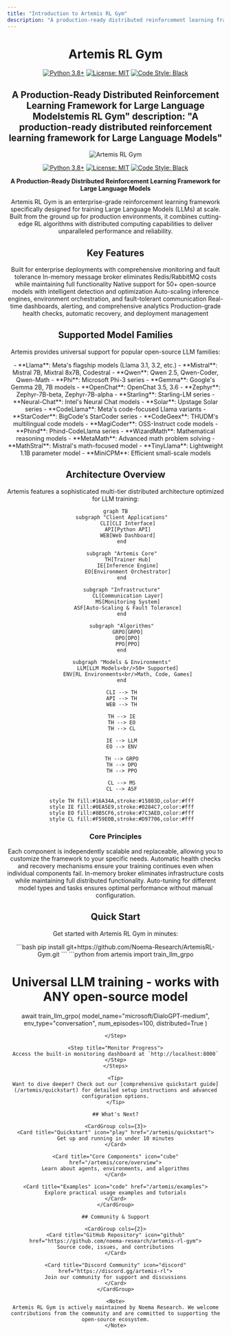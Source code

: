 ```yaml
---
title: "Introduction to Artemis RL Gym"
description: "A production-ready distributed reinforcement learning framework for Large Language Models"
---
```


<div align="center">

# Artemis RL Gym

[![Python 3.8+](https://img.shields.io/badge/python-3.8+-blue.svg)](https://www.python.org/downloads/)
[![License: MIT](https://img.shields.io/badge/License-MIT-yellow.svg)](https://opensource.org/licenses/MIT)
[![Code Style: Black](https://img.shields.io/badge/code%20style-black-000000.svg)](https://github.com/psf/black)

**A Production-Ready Distributed Reinforcement Learning Framework for Large Language Models**temis RL Gym"
description: "A production-ready distributed reinforcement learning framework for Large Language Models"
---

<div align="center">

![Artemis RL Gym](/images/artemis-logo.png)

[![Python 3.8+](https://img.shields.io/badge/python-3.8+-blue.svg)](https://www.python.org/downloads/)
[![License: MIT](https://img.shields.io/badge/License-MIT-yellow.svg)](https://opensource.org/licenses/MIT)
[![Code Style: Black](https://img.shields.io/badge/code%20style-black-000000.svg)](https://github.com/psf/black)

**A Production-Ready Distributed Reinforcement Learning Framework for Large Language Models**

</div>

Artemis RL Gym is an enterprise-grade reinforcement learning framework specifically designed for training Large Language Models (LLMs) at scale. Built from the ground up for production environments, it combines cutting-edge RL algorithms with distributed computing capabilities to deliver unparalleled performance and reliability.

## Key Features

<CardGroup cols={2}>
<Card title="Production-Ready" icon="rocket" href="/artemis/quickstart">
  Built for enterprise deployments with comprehensive monitoring and fault tolerance
</Card>

<Card title="Zero-Cost Scaling" icon="dollar-sign" href="/artemis/distributed/communication">
  In-memory message broker eliminates Redis/RabbitMQ costs while maintaining full functionality
</Card>

<Card title="LLM-Optimized" icon="brain" href="/artemis/core/llm-agent">
  Native support for 50+ open-source models with intelligent detection and optimization
</Card>

<Card title="Truly Distributed" icon="network-wired" href="/artemis/distributed/overview">
  Auto-scaling inference engines, environment orchestration, and fault-tolerant communication
</Card>

<Card title="Enterprise Monitoring" icon="chart-line" href="/artemis/distributed/monitoring">
  Real-time dashboards, alerting, and comprehensive analytics
</Card>

<Card title="Battle-Tested" icon="shield-halved" href="/artemis/deployment">
  Production-grade health checks, automatic recovery, and deployment management
</Card>
</CardGroup>

## Supported Model Families

Artemis provides universal support for popular open-source LLM families:

<Tabs>
<Tab title="Base Models">
  - **Llama**: Meta's flagship models (Llama 3.1, 3.2, etc.)
  - **Mistral**: Mistral 7B, Mixtral 8x7B, Codestral
  - **Qwen**: Qwen 2.5, Qwen-Coder, Qwen-Math
  - **Phi**: Microsoft Phi-3 series
  - **Gemma**: Google's Gemma 2B, 7B models
</Tab>

<Tab title="Chat Models">
  - **OpenChat**: OpenChat 3.5, 3.6
  - **Zephyr**: Zephyr-7B-beta, Zephyr-7B-alpha
  - **Starling**: Starling-LM series
  - **Neural-Chat**: Intel's Neural Chat models
  - **Solar**: Upstage Solar series
</Tab>

<Tab title="Code Models">
  - **CodeLlama**: Meta's code-focused Llama variants
  - **StarCoder**: BigCode's StarCoder series
  - **CodeGeex**: THUDM's multilingual code models
  - **MagiCoder**: OSS-Instruct code models
  - **Phind**: Phind-CodeLlama series
</Tab>

<Tab title="Specialized">
  - **WizardMath**: Mathematical reasoning models
  - **MetaMath**: Advanced math problem solving
  - **MathStral**: Mistral's math-focused model
  - **TinyLlama**: Lightweight 1.1B parameter model
  - **MiniCPM**: Efficient small-scale models
</Tab>
</Tabs>

## Architecture Overview

Artemis features a sophisticated multi-tier distributed architecture optimized for LLM training:

```mermaid
graph TB
    subgraph "Client Applications"
        CLI[CLI Interface]
        API[Python API]
        WEB[Web Dashboard]
    end
    
    subgraph "Artemis Core"
        TH[Trainer Hub]
        IE[Inference Engine]
        EO[Environment Orchestrator]
    end
    
    subgraph "Infrastructure"
        CL[Communication Layer]
        MS[Monitoring System]
        ASF[Auto-Scaling & Fault Tolerance]
    end
    
    subgraph "Algorithms"
        GRPO[GRPO]
        DPO[DPO]
        PPO[PPO]
    end
    
    subgraph "Models & Environments"
        LLM[LLM Models<br/>50+ Supported]
        ENV[RL Environments<br/>Math, Code, Games]
    end
    
    CLI --> TH
    API --> TH
    WEB --> TH
    
    TH --> IE
    TH --> EO
    TH --> CL
    
    IE --> LLM
    EO --> ENV
    
    TH --> GRPO
    TH --> DPO
    TH --> PPO
    
    CL --> MS
    CL --> ASF
    
    style TH fill:#16A34A,stroke:#15803D,color:#fff
    style IE fill:#0EA5E9,stroke:#0284C7,color:#fff
    style EO fill:#8B5CF6,stroke:#7C3AED,color:#fff
    style CL fill:#F59E0B,stroke:#D97706,color:#fff
```

### Core Principles

<AccordionGroup>
<Accordion title="Modularity">
  Each component is independently scalable and replaceable, allowing you to customize the framework to your specific needs.
</Accordion>

<Accordion title="Fault Tolerance">
  Automatic health checks and recovery mechanisms ensure your training continues even when individual components fail.
</Accordion>

<Accordion title="Zero-Cost Communication">
  In-memory broker eliminates infrastructure costs while maintaining full distributed functionality.
</Accordion>

<Accordion title="Intelligent Optimization">
  Auto-tuning for different model types and tasks ensures optimal performance without manual configuration.
</Accordion>
</AccordionGroup>

## Quick Start

Get started with Artemis RL Gym in minutes:

<Steps>
<Step title="Install Artemis">
  ```bash
  pip install git+https://github.com/Noema-Research/ArtemisRL-Gym.git
  ```
</Step>

<Step title="Basic Training">
  ```python
  from artemis import train_llm_grpo

  # Universal LLM training - works with ANY open-source model
  await train_llm_grpo(
      model_name="microsoft/DialoGPT-medium",
      env_type="conversation",
      num_episodes=100,
      distributed=True
  )
  ```
</Step>

<Step title="Monitor Progress">
  Access the built-in monitoring dashboard at `http://localhost:8000`
</Step>
</Steps>

<Tip>
Want to dive deeper? Check out our [comprehensive quickstart guide](/artemis/quickstart) for detailed setup instructions and advanced configuration options.
</Tip>

## What's Next?

<CardGroup cols={3}>
<Card title="Quickstart" icon="play" href="/artemis/quickstart">
  Get up and running in under 10 minutes
</Card>

<Card title="Core Components" icon="cube" href="/artemis/core/overview">
  Learn about agents, environments, and algorithms
</Card>

<Card title="Examples" icon="code" href="/artemis/examples">
  Explore practical usage examples and tutorials
</Card>
</CardGroup>

## Community & Support

<CardGroup cols={2}>
<Card title="GitHub Repository" icon="github" href="https://github.com/noema-research/artemis-rl-gym">
  Source code, issues, and contributions
</Card>

<Card title="Discord Community" icon="discord" href="https://discord.gg/artemis-rl">
  Join our community for support and discussions
</Card>
</CardGroup>

<Note>
Artemis RL Gym is actively maintained by Noema Research. We welcome contributions from the community and are committed to supporting the open-source ecosystem.
</Note>